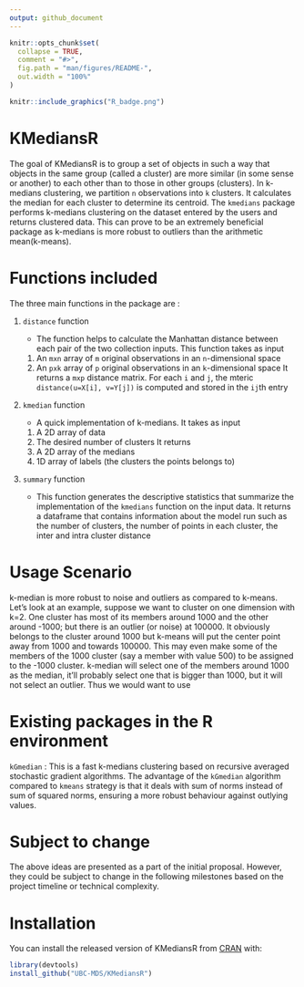 ```yaml
---
output: github_document
---
```


<!-- README.md is generated from README.Rmd. Please edit that file -->

```r
knitr::opts_chunk$set(
  collapse = TRUE,
  comment = "#>",
  fig.path = "man/figures/README-",
  out.width = "100%"
)
```


```r
knitr::include_graphics("R_badge.png")
```


# KMediansR

The goal of KMediansR is to group a set of objects in such a way that objects in the same group (called a cluster) are more similar (in some sense or another) to each other than to those in other groups (clusters). In k-medians clustering, we partition `n` observations into `k` clusters. It calculates the median for each cluster to determine its centroid. The `kmedians` package performs k-medians clustering on the dataset entered by the users and returns clustered data. This can prove to be an extremely beneficial package as k-medians is more robust to outliers than the arithmetic mean(k-means).

# Functions included

The three main functions in the package are :

1. `distance` function

      - The function helps to calculate the Manhattan distance between each pair of the two collection inputs. This function takes as input 
      1. An `mxn` array of `m` original observations in an `n`-dimensional space
      2. An `pxk` array of `p` original observations in an `k`-dimensional space
      It returns a `mxp` distance matrix. For each `i` and `j`, the mteric `distance(u=X[i], v=Y[j])` is computed and stored in the `ij`th entry

2. `kmedian` function

      - A quick implementation of k-medians. It takes as input 
      1. A 2D array of data
      2. The desired number of clusters
      It returns 
      1. A 2D array of the medians
      2. 1D array of labels (the clusters the points belongs to)

3. `summary` function

      - This function generates the descriptive statistics that summarize the implementation of the `kmedians` function on the input data. It returns a           dataframe that contains information about the model run such as the number of clusters, the number of points in each cluster, the inter and intra           cluster distance


# Usage Scenario

k-median is more robust to noise and outliers as compared to k-means. Let's look at an example, suppose we want to cluster on one dimension with k=2. One cluster has most of its members around 1000 and the other around -1000; but there is an outlier (or noise) at 100000. It obviously belongs to the cluster around 1000 but k-means will put the center point away from 1000 and towards 100000. This may even make some of the members of the 1000 cluster (say a member with value 500) to be assigned to the -1000 cluster. k-median will select one of the members around 1000 as the median, it'll probably select one that is bigger than 1000, but it will not select an outlier.
Thus we would want to use 

# Existing packages in the R environment

`kGmedian` : This is a fast k-medians clustering based on recursive averaged stochastic gradient algorithms. The advantage of the `kGmedian` algorithm compared to `kmeans` strategy is that it deals with sum of norms instead of sum of squared norms, ensuring a more robust behaviour against outlying values. 

# Subject to change

The above ideas are presented as a part of the initial proposal. However, they could be subject to change in the following milestones based on the project timeline or technical complexity.


# Installation

You can install the released version of KMediansR from [CRAN](https://CRAN.R-project.org) with:

``` r
library(devtools)
install_github("UBC-MDS/KMediansR")
```
